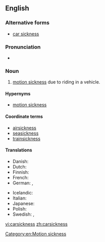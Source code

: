 ==English==

===Alternative forms===
* [[car sickness]]

===Pronunciation===
* {{a|UK}} {{IPA|/ˈkɑː(ɹ)ˌsɪk.nəs/}}

===Noun===
{{en-noun|-}}

# [[motion sickness]] due to riding in a vehicle.

====Hypernyms====
* [[motion sickness]]

====Coordinate terms====
* [[airsickness]]
* [[seasickness]]
* [[trainsickness]]

====Translations====
{{trans-top|motion sickness due to riding in a vehicle}}
* Danish: {{t-|da|køresyge}}
* Dutch: {{t-|nl|wagenziekte|f}}
* Finnish: {{t-|fi|matkapahoinvointi}}
* French: {{t+|fr|mal de la route|m}}
* German: {{t-|de|Reisekrankheit|f}}, {{t-|de|Autokrankheit|f}}
{{trans-mid}}
* Icelandic: {{t-|is|bílveiki|f}}
* Italian: {{t-|it|mal d'auto|m}}
* Japanese: {{t-|ja|車酔い|tr=kuruma-yoi}}
* Polish: {{t|pl|choroba lokomocyjna|f}}
* Swedish: {{t-|sv|åksjuka}}, {{t-|sv|rörelsesjuka}}
{{trans-bottom}}

[[Category:en:Motion sickness]]

[[vi:carsickness]]
[[zh:carsickness]]